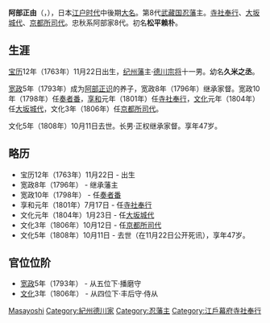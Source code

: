 {{Unreferenced |time=2009-04-01T06:52:32+00:00 }}
{{Infobox officeholder 
| name= 阿部正由
| image= 
| caption=

| order={{link-ja|忍藩|忍藩}}藩主
| term_start=1796年
| term_end=1808年
| predecessor= [[阿部正識|阿部正識]]
| successor= [[阿部正權|阿部正權]]

| order2=[[京都所司代|京都所司代]]
| term_start2=1806年
| term_end2=1808年
| predecessor2= {{link-ja|稻葉正諶|稲葉正諶}}
| successor2= {{link-ja|酒井忠進|酒井忠進}}

| order3=[[大坂城代|大坂城代]]
| term_start3=1804年
| term_end3=1806年
| predecessor3= {{link-ja|稻葉正諶|稲葉正諶}}
| successor3= {{link-ja|松平乘保|松平乗保}}

| order4=[[寺社奉行|寺社奉行]]
| term_start4=1801年
| term_end4=1804年
| predecessor4= 
| successor4= 

| birth_date={{birth date|1763|1|5}}<br>（[[宝历_(桃园天皇)|宝历]]12年11月22日）
| birth_place= 
| death_date={{death date and age|1808|11|28|1763|1|5}}<br>（[[文化_(年号)|文化]]5年10月11日）
| death_place= 
| module  = {{日本武士|child=yes
|時代= [[江户时代|江户时代]]中后期
|改名= 松平久米之丞、赖朴、阿部正由
|別名= 
|諡号= 
|神号= 
|戒名= 
|洗禮名= 
|墓所= 
|朝廷官位= 从五位下播磨守、从四位下丰后守兼[[侍从|侍从]]
|幕府職位= [[江户幕府|江户幕府]][[奏者番|奏者番]]、[[寺社奉行|寺社奉行]]、[[大坂城代|大坂城代]]、[[京都所司代|京都所司代]]
|主君= 
|藩= [[武藏国|武藏国]][[忍藩|忍藩]]主
|氏族= [[纪伊德川家|纪伊德川家]]→[[阿部氏_(德川谱代)|阿部氏]]
|父= [[德川宗将|德川宗将]]
|母=[[清信院|清信院]]（吉田氏）
|养父=''[[阿部正识|阿部正识]]''
|兄= 	直松、[[德川重伦|重伦]]、門之进、[[内藤学文|内藤学文]]、[[松平赖兴|松平赖兴]]、[[松平赖谦|松平赖谦]]、[[松平忠功|松平忠功]]、[[三浦为修|三浦为修]]、[[松平忠和|松平忠和]]、[[安藤道纪|安藤道纪]]
|正室=[[阿部正识|阿部正识]]之养女（[[阿部正敏|阿部正敏]]之女）
|子= '''[[阿部正权|阿部正权]]'''（长男）
|养女=''明子（[[龟井兹尚|龟井兹尚]]室）''
 }}
}}
'''阿部正由'''（{{jpn|j=阿部 正由|kana=あべ まさよし|rm=Abe Masayoshi}}，{{bd|1763年|1月5日|1808年|11月28日|catIdx=Abe Masayoshi}}），日本[[江户时代|江户时代]]中後期[[大名_(稱謂)|大名]]。第8代[[武藏国|武藏国]][[忍藩|忍藩]]主。[[寺社奉行|寺社奉行]]、[[大坂城代|大坂城代]]、[[京都所司代|京都所司代]]。忠秋系阿部家8代。初名'''松平赖朴'''。

== 生涯 ==
[[宝历_(桃园天皇)|宝历]]12年（1763年）11月22日出生，[[纪州藩|纪州藩]]主·[[德川宗将|德川宗将]]十一男。幼名'''久米之丞'''。

[[宽政|宽政]]5年（1793年）成为[[阿部正识|阿部正识]]的养子，宽政8年（1796年）继承家督。宽政10年（1798年）任[[奏者番|奏者番]]，[[享和|享和]]元年（1801年）任[[寺社奉行|寺社奉行]]，[[文化_(年号)|文化]]元年（1804年）任[[大坂城代|大坂城代]]，文化3年（1806年）任[[京都所司代|京都所司代]]。

文化5年（1808年）10月11日去世。长男·正权继承家督。享年47岁。

== 略历 ==
* 宝历12年（1763年）11月22日 - 出生
* 宽政8年（1796年） - 继承藩主
* 宽政10年（1798年） - 任[[奏者番|奏者番]]
* 享和元年（1801年）7月17日 - 任[[寺社奉行|寺社奉行]]
* 文化元年（1804年）1月23日 - 任[[大坂城代|大坂城代]]
* 文化3年（1806年）10月12日 - 任[[京都所司代|京都所司代]]
* 文化5年（1808年）10月11日 - 去世（在11月22日公开死讯），享年47岁。

== 官位位阶 ==
* [[宽政|宽政]]5年（1793年） - 从五位下·播磨守
* [[文化_(年号)|文化]]3年（1806年） - 从四位下·丰后守·侍从

{{忍藩主|[[阿部氏_(德川譜代)|忠秋流阿部家]]|8代|1796年 - 1808年}}

{{DEFAULTSORT:Abe Masayoshi}}
[[Category:阿部氏|Masayoshi]]
[[Category:紀州德川家|Category:紀州德川家]]
[[Category:忍藩主|Category:忍藩主]]
[[Category:江戶幕府寺社奉行|Category:江戶幕府寺社奉行]]